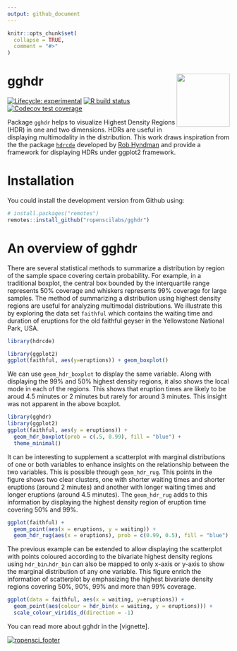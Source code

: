 ```yaml
---
output: github_document
---
```


<!-- README.md is generated from README.Rmd. Please edit that file -->

```r
knitr::opts_chunk$set(
  collapse = TRUE,
  comment = "#>"
)
```

# gghdr <img src="man/figures/logo.png" align="right" width="120" />

<!-- badges: start -->
[![Lifecycle: experimental](https://img.shields.io/badge/lifecycle-experimental-orange.svg)](https://www.tidyverse.org/lifecycle/#experimental)
[![R build status](https://github.com/ropenscilabs/gghdr/workflows/ghci/badge.svg)](https://github.com/ropenscilabs/gghdr)
[![Codecov test coverage](https://codecov.io/gh/ropenscilabs/gghdr/branch/master/graph/badge.svg)](https://codecov.io/gh/ropenscilabs/gghdr?branch=master)
<!-- badges: end -->

 
Package `gghdr` helps to visualize Highest Density Regions (HDR) in one and two dimensions. HDRs
are useful in displaying multimodality in the distribution. This work draws inspiration from the the package [`hdrcde`](https://pkg.robjhyndman.com/hdrcde/) developed by [Rob Hyndman](https://robjhyndman.com/) and provide a framework for displaying HDRs under ggplot2 framework.

# Installation

<!-- You could install the stable version on CRAN: -->
<!-- ```{r install, eval = FALSE} -->
<!-- install.packages("gghdr") -->
<!-- ``` -->

You could install the development version from Github using:

```r
# install.packages("remotes")
remotes::install_github("ropenscilabs/gghdr")
```

# An overview of gghdr

There are several statistical methods to summarize a distribution by region of the sample space covering certain probability. For example, in a traditional boxplot, the central box bounded by the interquartile range represents 50% coverage and whiskers represents 99% coverage for large samples. The method of summarizing a distribution using highest density regions are useful for analyzing multimodal distributions. We illustrate this by exploring the data set `faithful` which contains the waiting time and duration of eruptions for the old faithful geyser in the Yellowstone National Park, USA.

```r
library(hdrcde)
```

```r
library(ggplot2)
ggplot(faithful, aes(y=eruptions)) + geom_boxplot()
```


 <!-- In both HDR and box plots, the interquartile range or 50% HDR will have a coverage probability of 50%. -->


<!-- # ```{r hdrcde-boxplot_more, echo=TRUE, eval = FALSE} -->
<!-- # hdr.boxplot(x, prob = c(99, 50), h = hdrbw(BoxCox(x, lambda), -->
<!-- #   mean(prob)), lambda = 1, boxlabels = "", col = gray((9:1)/10), -->
<!-- #   main = "", xlab = "", ylab = "", pch = 1, border = 1, -->
<!-- #   outline = TRUE, space = 0.25, ...) -->
<!-- # ``` -->

We can use `geom_hdr_boxplot` to display the same variable. Along with displaying the 99% and 50% highest density regions, it also shows the local mode in each of the regions. This shows that eruption times are likely to be aroud 4.5 minutes or 2 minutes but rarely for around 3 minutes. This insight was not apparent in the above boxplot. 


```r
library(gghdr)
library(ggplot2)
ggplot(faithful, aes(y = eruptions)) + 
  geom_hdr_boxplot(prob = c(.5, 0.99), fill = "blue") + 
  theme_minimal()
```

It can be interesting to supplement a scatterplot with marginal distributions of one or both variables to enhance insights on the relationship between the two variables. This is possible through `geom_hdr_rug`. This points in the figure shows two clear clusters, one with shorter waiting times and shorter eruptions (around 2 minutes) and another with longer waiting times and longer eruptions (around 4.5 minutes). The `geom_hdr_rug` adds to this information by displaying the highest density region of eruption time covering 50% and 99%.


<!-- eruptions with longer waiting times tend to be longer in duration (around 4.5 minutes) and with shorter waiting times are most likely to last shorter (around 2 minutes).  -->

```r
ggplot(faithful) +
  geom_point(aes(x = eruptions, y = waiting)) + 
  geom_hdr_rug(aes(x = eruptions), prob = c(0.99, 0.5), fill = "blue")
```

The previous example can be extended to allow displaying the scatterplot with points coloured according to the bivariate highest density regions using `hdr_bin`.`hdr_bin` can also be mapped to only x-axis or y-axis to show the marginal distribution of any one variable. This figure enrich the information of scatterplot by emphasizing the highest bivariate density regions covering 50%, 90%, 99% and more than 99% coverage.


```r
ggplot(data = faithful, aes(x = waiting, y=eruptions)) +
  geom_point(aes(colour = hdr_bin(x = waiting, y = eruptions))) +
  scale_colour_viridis_d(direction = -1) 
```

You can read more about gghdr in the [vignette].

[![ropensci_footer](https://ropensci.org/public_images/ropensci_footer.png)](https://ropensci.org)
